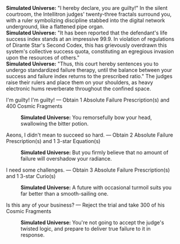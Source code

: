 {{Dialogue Start}}
:'''Simulated Universe:''' "I hereby declare, you are guilty!" In the silent courtroom, the Intellitron judges' twenty-three fractals surround you, with a ruler symbolizing discipline stabbed into the digital network underground, like a flattened pipe organ.
:'''Simulated Universe:''' "It has been reported that the defendant's life success index stands at an impressive 99.9. In violation of regulations of Dirante Star's Second Codex, this has grievously overdrawn this system's collective success quota, constituting an egregious invasion upon the resources of others."
:'''Simulated Universe:''' "Thus, this court hereby sentences you to undergo standardized failure therapy, until the balance between your success and failure index returns to the prescribed ratio." The judges raise their rulers and place them on your shoulders, as heavy electronic hums reverberate throughout the confined space.
:{{DIcon|Star}} I'm guilty! I'm guilty! &mdash; Obtain 1 Absolute Failure Prescription(s) and 400 Cosmic Fragments
::'''Simulated Universe:''' You remorsefully bow your head, swallowing the bitter potion.
:{{DIcon|Star}} Aeons, I didn't mean to succeed so hard. &mdash; Obtain 2 Absolute Failure Prescription(s) and 1 3-star Equation(s)
::'''Simulated Universe:''' But you firmly believe that no amount of failure will overshadow your radiance.
:{{DIcon|Star}} I need some challenges. &mdash; Obtain 3 Absolute Failure Prescription(s) and 1 3-star Curio(s)
::'''Simulated Universe:''' A future with occasional turmoil suits you far better than a smooth-sailing one.
:{{DIcon|Star}} Is this any of your business? &mdash; Reject the trial and take 300 of his Cosmic Fragments
::'''Simulated Universe:''' You're not going to accept the judge's twisted logic, and prepare to deliver true failure to it in response.
{{Dialogue End}}